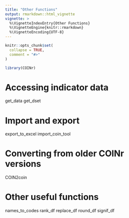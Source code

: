 ```yaml
---
title: "Other Functions"
output: rmarkdown::html_vignette
vignette: >
  %\VignetteIndexEntry{Other Functions}
  %\VignetteEngine{knitr::rmarkdown}
  %\VignetteEncoding{UTF-8}
---
```


```r
knitr::opts_chunk$set(
  collapse = TRUE,
  comment = "#>"
)
```

```r
library(COINr)
```

# Accessing indicator data

get_data
get_dset

# Import and export

export_to_excel
import_coin_tool

# Converting from older COINr versions

COIN2coin

# Other useful functions

names_to_codes
rank_df
replace_df
round_df
signif_df


